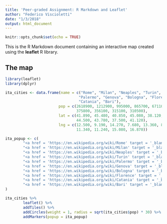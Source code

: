 ```yaml
---
title: 'Peer-graded Assignment: R Markdown and Leaflet'
author: "Federico Viscioletti"
date: "1/3/2018"
output: html_document
---
```


```r
knitr::opts_chunk$set(echo = TRUE)
```

This is the R Markdown document containing an interactive map created using the **leaflet** R library.

## The map

```r
library(leaflet)
library(dplyr)

ita_cities <- data.frame(name = c("Rome", "Milan", "Neaples", "Turin", 
                                 "Palermo", "Genova", "Bologna", "Florence",
                                 "Catania", "Bari"),
                        pop = c(2618900, 1212900, 995000, 865700, 671100, 594900, 
                                375800, 356100, 315100, 310500),
                        lat = c(41.890, 45.480, 40.850, 45.080, 38.120, 44.420, 
                                44.500, 43.780, 37.500, 41.120),
                        lng = c(12.500, 9.190, 14.270, 7.680, 13.360, 8.930, 
                                11.340, 11.240, 15.080, 16.870))

ita_popup <- c(
        "<a href = 'https://en.wikipedia.org/wiki/Rome' target = '_blank'>Rome</a>",
        "<a href = 'https://en.wikipedia.org/wiki/Milan' target = '_blank'>Milan</a>",
        "<a href = 'https://en.wikipedia.org/wiki/Neaples' target = '_blank'>Neaples</a>",
        "<a href = 'https://en.wikipedia.org/wiki/Turin' target = '_blank'>Turin</a>",
        "<a href = 'https://en.wikipedia.org/wiki/Palermo' target = '_blank'>Palermo</a>",
        "<a href = 'https://en.wikipedia.org/wiki/Genova' target = '_blank'>Genova</a>",
        "<a href = 'https://en.wikipedia.org/wiki/Bologna' target = '_blank'>Bologna</a>",
        "<a href = 'https://en.wikipedia.org/wiki/Florence' target = '_blank'>Florence</a>",
        "<a href = 'https://en.wikipedia.org/wiki/Catania' target = '_blank'>Catania</a>",
        "<a href = 'https://en.wikipedia.org/wiki/Bari' target = '_blank'>Bari</a>"
)

ita_cities %>%
        leaflet() %>%
        addTiles() %>%
        addCircles(weight = 1, radius = sqrt(ita_cities$pop) * 30) %>% 
        addMarkers(popup = ita_popup)


```


